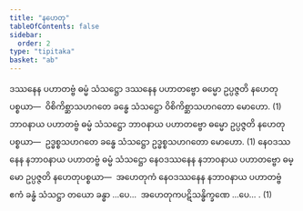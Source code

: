 ```yaml
---
title: "နဟေတု"
tableOfContents: false
sidebar:
  order: 2
type: "tipitaka"
basket: "ab"
---
```



<DynamicBreadcrumb />

<Division number="63">

<Paragraph number="929">
ဒဿနေန ပဟာတဗ္ဗံ ဓမ္မံ သံသဋ္ဌော ဒဿနေန ပဟာတဗ္ဗော ဓမ္မော ဥပ္ပဇ္ဇတိ နဟေတုပစ္စယာ—  ဝိစိကိစ္ဆာသဟဂတေ ခန္ဓေ သံသဋ္ဌော ဝိစိကိစ္ဆာသဟဂတော မောဟော. (1)
</Paragraph>

<Paragraph number="930">
ဘာဝနာယ ပဟာတဗ္ဗံ ဓမ္မံ သံသဋ္ဌော ဘာဝနာယ ပဟာတဗ္ဗော ဓမ္မော ဥပ္ပဇ္ဇတိ နဟေတုပစ္စယာ—  ဥဒ္ဓစ္စသဟဂတေ ခန္ဓေ သံသဋ္ဌော ဥဒ္ဓစ္စသဟဂတော မောဟော. (1)
</Paragraph>

<Paragraph number="931">
နေဝဒဿနေန နဘာဝနာယ ပဟာတဗ္ဗံ ဓမ္မံ သံသဋ္ဌော နေဝဒဿနေန နဘာဝနာယ ပဟာတဗ္ဗော ဓမ္မော ဥပ္ပဇ္ဇတိ နဟေတုပစ္စယာ—  အဟေတုကံ နေဝဒဿနေန နဘာဝနာယ ပဟာတဗ္ဗံ ဧကံ ခန္ဓံ သံသဋ္ဌာ တယော ခန္ဓာ …ပေ…  အဟေတုကပဋိသန္ဓိက္ခဏေ …ပေ… . (1)
</Paragraph>
</Division>